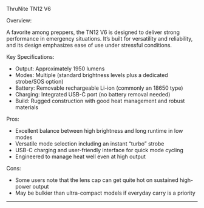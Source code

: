 ThruNite TN12 V6

Overview:

A favorite among preppers, the TN12 V6 is designed to deliver strong performance in emergency situations. It’s built for versatility and reliability, and its design emphasizes ease of use under stressful conditions.

Key Specifications:

- Output: Approximately 1950 lumens
- Modes: Multiple (standard brightness levels plus a dedicated strobe/SOS option)
- Battery: Removable rechargeable Li-ion (commonly an 18650 type)
- Charging: Integrated USB-C port (no battery removal needed)
- Build: Rugged construction with good heat management and robust materials

Pros:

- Excellent balance between high brightness and long runtime in low modes
- Versatile mode selection including an instant “turbo” strobe
- USB-C charging and user-friendly interface for quick mode cycling
- Engineered to manage heat well even at high output

Cons:

- Some users note that the lens cap can get quite hot on sustained high-power output
- May be bulkier than ultra-compact models if everyday carry is a priority

---